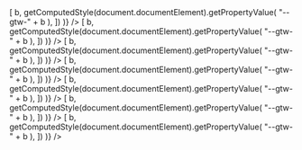 
<Meta title="Colors" />

<ColorPalette>
  <ColorItem
    title="theme.color.bg"
    subtitle="Some of the backgrounds"
    colors={Object.fromEntries(
      bg.map((b) => [
        b,
        getComputedStyle(document.documentElement).getPropertyValue(
          "--gtw-" + b
        ),
      ])
    )}
  />
  <ColorItem
    title="theme.color.text"
    subtitle="Some of the texts"
    colors={Object.fromEntries(
      text.map((b) => [
        b,
        getComputedStyle(document.documentElement).getPropertyValue(
          "--gtw-" + b
        ),
      ])
    )}
  />
  <ColorItem
    title="theme.color.line"
    subtitle="Some of the lines"
    colors={Object.fromEntries(
      line.map((b) => [
        b,
        getComputedStyle(document.documentElement).getPropertyValue(
          "--gtw-" + b
        ),
      ])
    )}
  />
  <ColorItem
    title="theme.color.btn"
    subtitle="Some of the buttons"
    colors={Object.fromEntries(
      btn.map((b) => [
        b,
        getComputedStyle(document.documentElement).getPropertyValue(
          "--gtw-" + b
        ),
      ])
    )}
  />
  <ColorItem
    title="theme.color.alert"
    subtitle="Some of the alerts"
    colors={Object.fromEntries(
      alert.map((b) => [
        b,
        getComputedStyle(document.documentElement).getPropertyValue(
          "--gtw-" + b
        ),
      ])
    )}
  />
  <ColorItem
    title="theme.color.colors"
    subtitle="Some of the colors"
    colors={Object.fromEntries(
      colors.map((b) => [
        b,
        getComputedStyle(document.documentElement).getPropertyValue(
          "--gtw-" + b
        ),
      ])
    )}
  />
  <ColorItem
    title="theme.color.others"
    subtitle="Other color definitions"
    colors={Object.fromEntries(
      others.map((b) => [
        b,
        getComputedStyle(document.documentElement).getPropertyValue(
          "--gtw-" + b
        ),
      ])
    )}
  />
</ColorPalette>

